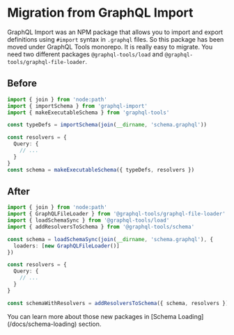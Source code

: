
# Migration from GraphQL Import

GraphQL Import was an NPM package that allows you to import and export definitions using `#import`
syntax in `.graphql` files. So this package has been moved under GraphQL Tools monorepo. It is
really easy to migrate. You need two different packages `@graphql-tools/load` and
`@graphql-tools/graphql-file-loader`.

## Before

```ts
import { join } from 'node:path'
import { importSchema } from 'graphql-import'
import { makeExecutableSchema } from 'graphql-tools'

const typeDefs = importSchema(join(__dirname, 'schema.graphql'))

const resolvers = {
  Query: {
    // ...
  }
}
const schema = makeExecutableSchema({ typeDefs, resolvers })
```

## After

```ts
import { join } from 'node:path'
import { GraphQLFileLoader } from '@graphql-tools/graphql-file-loader'
import { loadSchemaSync } from '@graphql-tools/load'
import { addResolversToSchema } from '@graphql-tools/schema'

const schema = loadSchemaSync(join(__dirname, 'schema.graphql'), {
  loaders: [new GraphQLFileLoader()]
})

const resolvers = {
  Query: {
    // ...
  }
}

const schemaWithResolvers = addResolversToSchema({ schema, resolvers })
```

<Callout>
  You can learn more about those new packages in [Schema Loading](/docs/schema-loading) section.
</Callout>
